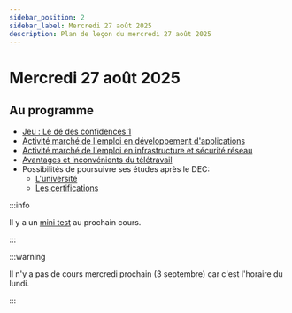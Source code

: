 ```yaml
---
sidebar_position: 2
sidebar_label: Mercredi 27 août 2025
description: Plan de leçon du mercredi 27 août 2025
---
```


# Mercredi 27 août 2025

## Au programme

- [Jeu : Le dé des confidences 1](../notes_de_cours/theme_0/de_confidence_1.mdx)
- [Activité marché de l'emploi en développement d'applications](../notes_de_cours/theme_0/emploi_DA.mdx)
- [Activité marché de l'emploi en infrastructure et sécurité réseau](../notes_de_cours/theme_0/emploi_ISR.mdx)
- [Avantages et inconvénients du télétravail](../notes_de_cours/theme_0/teletravail.mdx)
- Possibilités de poursuivre ses études après le DEC:
    - [L'université](../notes_de_cours/theme_0/universite.mdx)
    - [Les certifications](../notes_de_cours/theme_0/certification.mdx)

:::info

Il y a un [mini test](../evaluations/minitest_1.mdx) au prochain cours.

:::

:::warning

Il n'y a pas de cours mercredi prochain (3 septembre) car c'est l'horaire du lundi.

:::